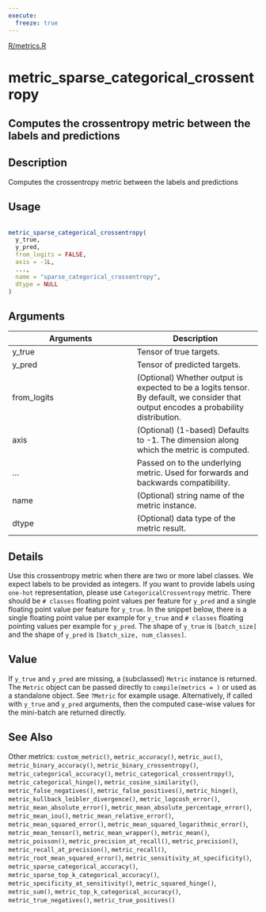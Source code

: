 ```yaml
---
execute:
  freeze: true
---
```


[R/metrics.R](https://github.com/rstudio/keras//blob/main/R/metrics.R#L1188) 

# metric_sparse_categorical_crossentropy

## Computes the crossentropy metric between the labels and predictions

## Description
 Computes the crossentropy metric between the labels and predictions 


## Usage
```r
 
metric_sparse_categorical_crossentropy( 
  y_true, 
  y_pred, 
  from_logits = FALSE, 
  axis = -1L, 
  ..., 
  name = "sparse_categorical_crossentropy", 
  dtype = NULL 
) 
```

## Arguments
|Arguments|Description|
|---|---|
| y_true | Tensor of true targets. |
| y_pred | Tensor of predicted targets. |
| from_logits | (Optional) Whether output is expected to be a logits tensor. By default, we consider that output encodes a probability distribution. |
| axis | (Optional) (1-based) Defaults to -1. The dimension along which the metric is computed. |
| ... | Passed on to the underlying metric. Used for forwards and backwards compatibility. |
| name | (Optional) string name of the metric instance. |
| dtype | (Optional) data type of the metric result. |

## Details
 Use this crossentropy metric when there are two or more label classes. We expect labels to be provided as integers. If you want to provide labels using `one-hot` representation, please use `CategoricalCrossentropy` metric. There should be `# classes` floating point values per feature for `y_pred` and a single floating point value per feature for `y_true`.  In the snippet below, there is a single floating point value per example for `y_true` and `# classes` floating pointing values per example for `y_pred`. The shape of `y_true` is `[batch_size]` and the shape of `y_pred` is `[batch_size, num_classes]`. 


## Value
 If `y_true` and `y_pred` are missing, a (subclassed) `Metric` instance is returned. The `Metric` object can be passed directly to `compile(metrics = )` or used as a standalone object. See `?Metric` for example usage.  Alternatively, if called with `y_true` and `y_pred` arguments, then the computed case-wise values for the mini-batch are returned directly. 



## See Also
 Other metrics:  `custom_metric()`, `metric_accuracy()`, `metric_auc()`, `metric_binary_accuracy()`, `metric_binary_crossentropy()`, `metric_categorical_accuracy()`, `metric_categorical_crossentropy()`, `metric_categorical_hinge()`, `metric_cosine_similarity()`, `metric_false_negatives()`, `metric_false_positives()`, `metric_hinge()`, `metric_kullback_leibler_divergence()`, `metric_logcosh_error()`, `metric_mean_absolute_error()`, `metric_mean_absolute_percentage_error()`, `metric_mean_iou()`, `metric_mean_relative_error()`, `metric_mean_squared_error()`, `metric_mean_squared_logarithmic_error()`, `metric_mean_tensor()`, `metric_mean_wrapper()`, `metric_mean()`, `metric_poisson()`, `metric_precision_at_recall()`, `metric_precision()`, `metric_recall_at_precision()`, `metric_recall()`, `metric_root_mean_squared_error()`, `metric_sensitivity_at_specificity()`, `metric_sparse_categorical_accuracy()`, `metric_sparse_top_k_categorical_accuracy()`, `metric_specificity_at_sensitivity()`, `metric_squared_hinge()`, `metric_sum()`, `metric_top_k_categorical_accuracy()`, `metric_true_negatives()`, `metric_true_positives()` 

